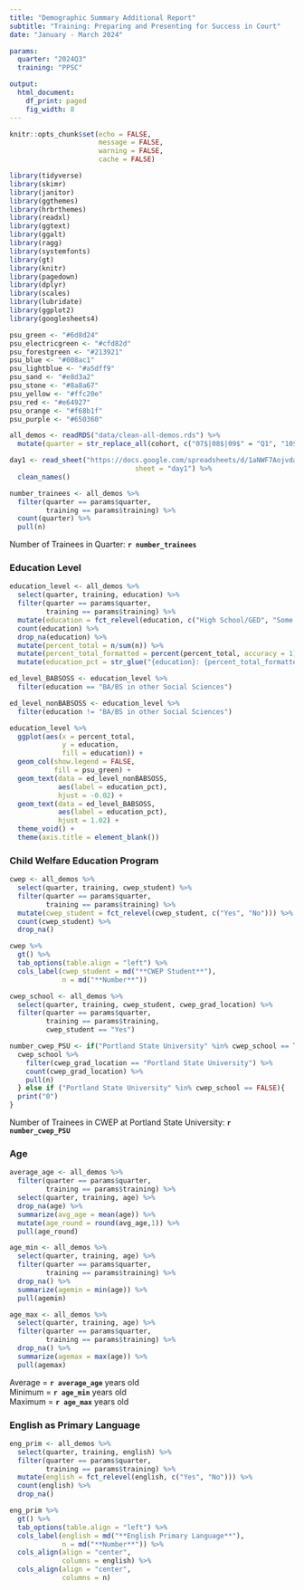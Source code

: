 ```yaml
---
title: "Demographic Summary Additional Report"
subtitle: "Training: Preparing and Presenting for Success in Court"
date: "January - March 2024"

params:
  quarter: "2024Q3"
  training: "PPSC"

output: 
  html_document:
    df_print: paged
    fig_width: 8
---
```


```r
knitr::opts_chunk$set(echo = FALSE, 
                      message = FALSE, 
                      warning = FALSE, 
                      cache = FALSE)
```

```r
library(tidyverse)
library(skimr)
library(janitor)
library(ggthemes)
library(hrbrthemes)
library(readxl)
library(ggtext)
library(ggalt)
library(ragg)
library(systemfonts)
library(gt)
library(knitr)
library(pagedown)
library(dplyr)
library(scales)
library(lubridate)
library(ggplot2)
library(googlesheets4)
```

```r
psu_green <- "#6d8d24"
psu_electricgreen <- "#cfd82d"
psu_forestgreen <- "#213921"
psu_blue <- "#008ac1"
psu_lightblue <- "#a5dff9"
psu_sand <- "#e8d3a2"
psu_stone <- "#8a8a67"
psu_yellow <- "#ffc20e"
psu_red <- "#e64927"
psu_orange <- "#f68b1f"
psu_purple <- "#650360"
```

```r
all_demos <- readRDS("data/clean-all-demos.rds") %>% 
  mutate(quarter = str_replace_all(cohort, c("07$|08$|09$" = "Q1", "10$|11$|12$" = "Q2", "01$|02$|03$" = "Q3", "04$|05$|06$" = "Q4")))

day1 <- read_sheet("https://docs.google.com/spreadsheets/d/1aNWF7AojvdaRg7gaxfztgbog13QVfwIcMqOaiAEiDwM/edit#gid=291857743",
                               sheet = "day1") %>%  
  clean_names()
```

```r
number_trainees <- all_demos %>% 
  filter(quarter == params$quarter,
         training == params$training) %>% 
  count(quarter) %>% 
  pull(n)
```

Number of Trainees in Quarter: **`r number_trainees`**

### Education Level

```r
education_level <- all_demos %>% 
  select(quarter, training, education) %>% 
  filter(quarter == params$quarter,
         training == params$training) %>%
  mutate(education = fct_relevel(education, c("High School/GED", "Some College", "Associates Degree", "BA/BS in non-Social Sciences", "BA/BS in other Social Sciences", "BA/BS in Social Work", "MA/MS in non-Social Sciences", "MA/MS in other Social Sciences", "MA/MS in Social Work"))) %>% 
  count(education) %>% 
  drop_na(education) %>% 
  mutate(percent_total = n/sum(n)) %>%
  mutate(percent_total_formatted = percent(percent_total, accuracy = 1)) %>% 
  mutate(education_pct = str_glue("{education}: {percent_total_formatted}"))

ed_level_BABSOSS <- education_level %>% 
  filter(education == "BA/BS in other Social Sciences")

ed_level_nonBABSOSS <- education_level %>% 
  filter(education != "BA/BS in other Social Sciences")

education_level %>%   
  ggplot(aes(x = percent_total,
             y = education, 
             fill = education)) +
  geom_col(show.legend = FALSE,
           fill = psu_green) +
  geom_text(data = ed_level_nonBABSOSS,
            aes(label = education_pct),
            hjust = -0.02) +
  geom_text(data = ed_level_BABSOSS,
            aes(label = education_pct),
            hjust = 1.02) +
  theme_void() +
  theme(axis.title = element_blank())
```

### Child Welfare Education Program

```r
cwep <- all_demos %>% 
  select(quarter, training, cwep_student) %>% 
  filter(quarter == params$quarter,
         training == params$training) %>%
  mutate(cwep_student = fct_relevel(cwep_student, c("Yes", "No"))) %>%
  count(cwep_student) %>% 
  drop_na()

cwep %>%  
  gt() %>% 
  tab_options(table.align = "left") %>% 
  cols_label(cwep_student = md("**CWEP Student**"),
             n = md("**Number**"))
```

```r
cwep_school <- all_demos %>% 
  select(quarter, training, cwep_student, cwep_grad_location) %>% 
  filter(quarter == params$quarter,
         training == params$training,
         cwep_student == "Yes")
```

```r
number_cwep_PSU <- if("Portland State University" %in% cwep_school == TRUE){
  cwep_school %>% 
    filter(cwep_grad_location == "Portland State University") %>% 
    count(cwep_grad_location) %>% 
    pull(n)
  } else if ("Portland State University" %in% cwep_school == FALSE){
  print("0")
}
```

Number of Trainees in CWEP at Portland State University: **`r number_cwep_PSU`**

\newpage
### Age

```r
average_age <- all_demos %>% 
  filter(quarter == params$quarter,
         training == params$training) %>% 
  select(quarter, training, age) %>% 
  drop_na(age) %>%
  summarize(avg_age = mean(age)) %>%
  mutate(age_round = round(avg_age,1)) %>% 
  pull(age_round)

age_min <- all_demos %>% 
  select(quarter, training, age) %>% 
  filter(quarter == params$quarter,
         training == params$training) %>% 
  drop_na() %>% 
  summarize(agemin = min(age)) %>% 
  pull(agemin)

age_max <- all_demos %>% 
  select(quarter, training, age) %>% 
  filter(quarter == params$quarter,
         training == params$training) %>% 
  drop_na() %>% 
  summarize(agemax = max(age)) %>% 
  pull(agemax)
```

Average = **`r average_age`** years old  
Minimum = **`r age_min`** years old  
Maximum = **`r age_max`** years old  

### English as Primary Language

```r
eng_prim <- all_demos %>% 
  select(quarter, training, english) %>% 
  filter(quarter == params$quarter,
         training == params$training) %>%
  mutate(english = fct_relevel(english, c("Yes", "No"))) %>%
  count(english) %>% 
  drop_na()

eng_prim %>%  
  gt() %>% 
  tab_options(table.align = "left") %>% 
  cols_label(english = md("**English Primary Language**"),
             n = md("**Number**")) %>% 
  cols_align(align = "center", 
             columns = english) %>% 
  cols_align(align = "center", 
             columns = n)
```
